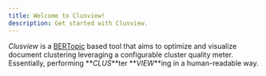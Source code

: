 ```yaml
---
title: Welcome to Clusview!
description: Get started with Clusview.
---
```


_Clusview_ is a [BERTopic](https://maartengr.github.io/BERTopic/index.html) based tool that aims to optimize and visualize document clustering leveraging a configurable cluster quality meter. Essentially, performing **_CLUS_**ter **_VIEW_**ing in a human-readable way.
